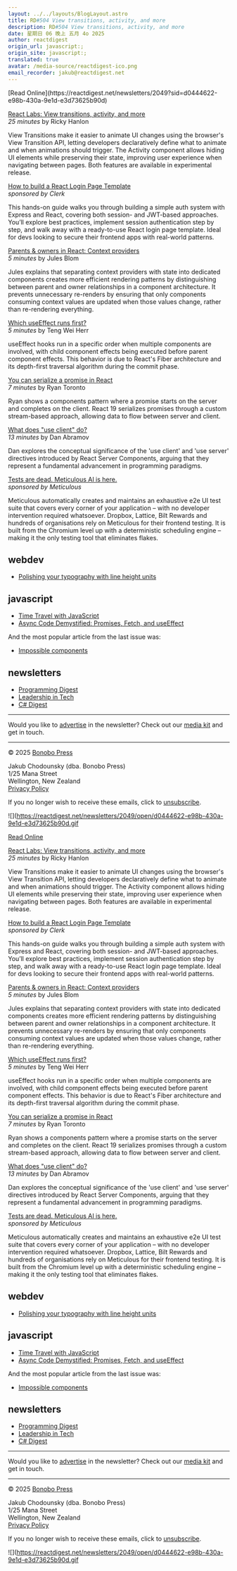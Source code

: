 ```yaml
---
layout: ../../layouts/BlogLayout.astro
title: RD#504 View transitions, activity, and more
description: RD#504 View transitions, activity, and more
date: 星期日 06 晚上 五月 4o 2025
author: reactdigest
origin_url: javascript:;
origin_site: javascript:;
translated: true
avatar: /media-source/reactdigest-ico.png
email_recorder: jakub@reactdigest.net
---
```



<Reference client:only="react" title="RD#504 View transitions, activity, and more" url="javascript:;" />

<Detail client:only="react">
	[Read Online](https://reactdigest.net/newsletters/2049?sid=d0444622-e98b-430a-9e1d-e3d73625b90d)

[React Labs: View transitions, activity, and more](https://reactdigest.net/links/19173/d0444622-e98b-430a-9e1d-e3d73625b90d/email)  
_25 minutes_ by Ricky Hanlon

View Transitions make it easier to animate UI changes using the browser's View Transition API, letting developers declaratively define what to animate and when animations should trigger. The Activity component allows hiding UI elements while preserving their state, improving user experience when navigating between pages. Both features are available in experimental release.

[How to build a React Login Page Template](https://reactdigest.net/links/19174/d0444622-e98b-430a-9e1d-e3d73625b90d/email)  
_sponsored by Clerk_

This hands-on guide walks you through building a simple auth system with Express and React, covering both session- and JWT-based approaches. You’ll explore best practices, implement session authentication step by step, and walk away with a ready-to-use React login page template. Ideal for devs looking to secure their frontend apps with real-world patterns.

[Parents & owners in React: Context providers](https://reactdigest.net/links/19175/d0444622-e98b-430a-9e1d-e3d73625b90d/email)  
_5 minutes_ by Jules Blom

Jules explains that separating context providers with state into dedicated components creates more efficient rendering patterns by distinguishing between parent and owner relationships in a component architecture. It prevents unnecessary re-renders by ensuring that only components consuming context values are updated when those values change, rather than re-rendering everything.

[Which useEffect runs first?](https://reactdigest.net/links/19176/d0444622-e98b-430a-9e1d-e3d73625b90d/email)  
_5 minutes_ by Teng Wei Herr

useEffect hooks run in a specific order when multiple components are involved, with child component effects being executed before parent component effects. This behavior is due to React's Fiber architecture and its depth-first traversal algorithm during the commit phase.

[You can serialize a promise in React](https://reactdigest.net/links/19177/d0444622-e98b-430a-9e1d-e3d73625b90d/email)  
_7 minutes_ by Ryan Toronto

Ryan shows a components pattern where a promise starts on the server and completes on the client. React 19 serializes promises through a custom stream-based approach, allowing data to flow between server and client.

[What does "use client" do?](https://reactdigest.net/links/19178/d0444622-e98b-430a-9e1d-e3d73625b90d/email)  
_13 minutes_ by Dan Abramov

Dan explores the conceptual significance of the 'use client' and 'use server' directives introduced by React Server Components, arguing that they represent a fundamental advancement in programming paradigms.

[Tests are dead. Meticulous AI is here.](https://reactdigest.net/links/19179/d0444622-e98b-430a-9e1d-e3d73625b90d/email)  
_sponsored by Meticulous_

Meticulous automatically creates and maintains an exhaustive e2e UI test suite that covers every corner of your application – with no developer intervention required whatsoever. Dropbox, Lattice, Bilt Rewards and hundreds of organisations rely on Meticulous for their frontend testing. It is built from the Chromium level up with a deterministic scheduling engine – making it the only testing tool that eliminates flakes.

## webdev

*   [Polishing your typography with line height units](https://reactdigest.net/links/19180/d0444622-e98b-430a-9e1d-e3d73625b90d/email)

## javascript

*   [Time Travel with JavaScript](https://reactdigest.net/links/19181/d0444622-e98b-430a-9e1d-e3d73625b90d/email)
*   [Async Code Demystified: Promises, Fetch, and useEffect](https://reactdigest.net/links/19182/d0444622-e98b-430a-9e1d-e3d73625b90d/email)

And the most popular article from the last issue was:

*   [Impossible components](https://reactdigest.net/links/19183/d0444622-e98b-430a-9e1d-e3d73625b90d/email)

## newsletters

*   [Programming Digest](https://programmingdigest.net/?utm_medium=campaign&utm_source=react)
*   [Leadership in Tech](https://leadershipintech.com/?utm_medium=campaign&utm_source=react)
*   [C# Digest](https://csharpdigest.net/?utm_medium=campaign&utm_source=react)

* * *

Would you like to [advertise](https://bonobopress.com/) in the newsletter? Check out our [media kit](https://bonobopress.com/media-kit/) and get in touch.

* * *

© 2025 [Bonobo Press](https://bonobopress.com/)

Jakub Chodounsky (dba. Bonobo Press)  
1/25 Mana Street  
Wellington, New Zealand  
[Privacy Policy](https://reactdigest.net/privacy)

If you no longer wish to receive these emails, click to [unsubscribe](https://reactdigest.net/subscribers/d0444622-e98b-430a-9e1d-e3d73625b90d/unsubscribe).

![](https://reactdigest.net/newsletters/2049/open/d0444622-e98b-430a-9e1d-e3d73625b90d.gif
</Detail>

[Read Online](https://reactdigest.net/newsletters/2049?sid=d0444622-e98b-430a-9e1d-e3d73625b90d)

[React Labs: View transitions, activity, and more](https://reactdigest.net/links/19173/d0444622-e98b-430a-9e1d-e3d73625b90d/email)\
*25 minutes* by Ricky Hanlon

View Transitions make it easier to animate UI changes using the browser's View Transition API, letting developers declaratively define what to animate and when animations should trigger. The Activity component allows hiding UI elements while preserving their state, improving user experience when navigating between pages. Both features are available in experimental release.

[How to build a React Login Page Template](https://reactdigest.net/links/19174/d0444622-e98b-430a-9e1d-e3d73625b90d/email)\
*sponsored by Clerk*

This hands-on guide walks you through building a simple auth system with Express and React, covering both session- and JWT-based approaches. You’ll explore best practices, implement session authentication step by step, and walk away with a ready-to-use React login page template. Ideal for devs looking to secure their frontend apps with real-world patterns.

[Parents & owners in React: Context providers](https://reactdigest.net/links/19175/d0444622-e98b-430a-9e1d-e3d73625b90d/email)\
*5 minutes* by Jules Blom

Jules explains that separating context providers with state into dedicated components creates more efficient rendering patterns by distinguishing between parent and owner relationships in a component architecture. It prevents unnecessary re-renders by ensuring that only components consuming context values are updated when those values change, rather than re-rendering everything.

[Which useEffect runs first?](https://reactdigest.net/links/19176/d0444622-e98b-430a-9e1d-e3d73625b90d/email)\
*5 minutes* by Teng Wei Herr

useEffect hooks run in a specific order when multiple components are involved, with child component effects being executed before parent component effects. This behavior is due to React's Fiber architecture and its depth-first traversal algorithm during the commit phase.

[You can serialize a promise in React](https://reactdigest.net/links/19177/d0444622-e98b-430a-9e1d-e3d73625b90d/email)\
*7 minutes* by Ryan Toronto

Ryan shows a components pattern where a promise starts on the server and completes on the client. React 19 serializes promises through a custom stream-based approach, allowing data to flow between server and client.

[What does "use client" do?](https://reactdigest.net/links/19178/d0444622-e98b-430a-9e1d-e3d73625b90d/email)\
*13 minutes* by Dan Abramov

Dan explores the conceptual significance of the 'use client' and 'use server' directives introduced by React Server Components, arguing that they represent a fundamental advancement in programming paradigms.

[Tests are dead. Meticulous AI is here.](https://reactdigest.net/links/19179/d0444622-e98b-430a-9e1d-e3d73625b90d/email)\
*sponsored by Meticulous*

Meticulous automatically creates and maintains an exhaustive e2e UI test suite that covers every corner of your application – with no developer intervention required whatsoever. Dropbox, Lattice, Bilt Rewards and hundreds of organisations rely on Meticulous for their frontend testing. It is built from the Chromium level up with a deterministic scheduling engine – making it the only testing tool that eliminates flakes.

## webdev

* [Polishing your typography with line height units](https://reactdigest.net/links/19180/d0444622-e98b-430a-9e1d-e3d73625b90d/email)

## javascript

* [Time Travel with JavaScript](https://reactdigest.net/links/19181/d0444622-e98b-430a-9e1d-e3d73625b90d/email)
* [Async Code Demystified: Promises, Fetch, and useEffect](https://reactdigest.net/links/19182/d0444622-e98b-430a-9e1d-e3d73625b90d/email)

And the most popular article from the last issue was:

* [Impossible components](https://reactdigest.net/links/19183/d0444622-e98b-430a-9e1d-e3d73625b90d/email)

## newsletters

* [Programming Digest](https://programmingdigest.net/?utm_medium=campaign\&utm_source=react)
* [Leadership in Tech](https://leadershipintech.com/?utm_medium=campaign\&utm_source=react)
* [C# Digest](https://csharpdigest.net/?utm_medium=campaign\&utm_source=react)

***

Would you like to [advertise](https://bonobopress.com/) in the newsletter? Check out our [media kit](https://bonobopress.com/media-kit/) and get in touch.

***

© 2025 [Bonobo Press](https://bonobopress.com/)

Jakub Chodounsky (dba. Bonobo Press)\
1/25 Mana Street\
Wellington, New Zealand\
[Privacy Policy](https://reactdigest.net/privacy)

If you no longer wish to receive these emails, click to [unsubscribe](https://reactdigest.net/subscribers/d0444622-e98b-430a-9e1d-e3d73625b90d/unsubscribe).

!\[]\(https://reactdigest.net/newsletters/2049/open/d0444622-e98b-430a-9e1d-e3d73625b90d.gif


